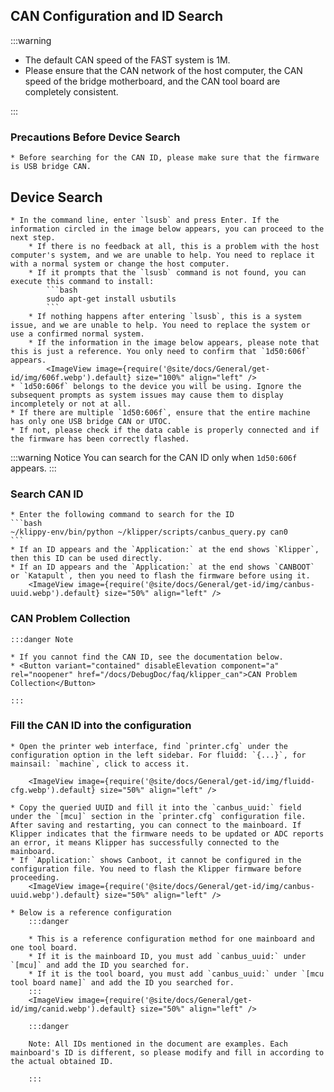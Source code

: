 ## CAN Configuration and ID Search

:::warning

* The default CAN speed of the FAST system is 1M.
* Please ensure that the CAN network of the host computer, the CAN speed of the bridge motherboard, and the CAN tool board are completely consistent.

:::

### Precautions Before Device Search

    * Before searching for the CAN ID, please make sure that the firmware is USB bridge CAN.


## Device Search
    * In the command line, enter `lsusb` and press Enter. If the information circled in the image below appears, you can proceed to the next step.
        * If there is no feedback at all, this is a problem with the host computer's system, and we are unable to help. You need to replace it with a normal system or change the host computer.
        * If it prompts that the `lsusb` command is not found, you can execute this command to install:
            ```bash
            sudo apt-get install usbutils
            ```
        * If nothing happens after entering `lsusb`, this is a system issue, and we are unable to help. You need to replace the system or use a confirmed normal system.
        * If the information in the image below appears, please note that this is just a reference. You only need to confirm that `1d50:606f` appears.
            <ImageView image={require('@site/docs/General/get-id/img/606f.webp').default} size="100%" align="left" />
    * `1d50:606f` belongs to the device you will be using. Ignore the subsequent prompts as system issues may cause them to display incompletely or not at all.
    * If there are multiple `1d50:606f`, ensure that the entire machine has only one USB bridge CAN or UTOC.
    * If not, please check if the data cable is properly connected and if the firmware has been correctly flashed.

:::warning Notice
You can search for the CAN ID only when `1d50:606f` appears.
:::

### Search CAN ID

    * Enter the following command to search for the ID
    ```bash
    ~/klippy-env/bin/python ~/klipper/scripts/canbus_query.py can0
    ```
    * If an ID appears and the `Application:` at the end shows `Klipper`, then this ID can be used directly.
    * If an ID appears and the `Application:` at the end shows `CANBOOT` or `Katapult`, then you need to flash the firmware before using it.
        <ImageView image={require('@site/docs/General/get-id/img/canbus-uuid.webp').default} size="50%" align="left" />


### CAN Problem Collection

    :::danger Note

    * If you cannot find the CAN ID, see the documentation below.  
    * <Button variant="contained" disableElevation component="a" rel="noopener" href="/docs/DebugDoc/faq/klipper_can">CAN Problem Collection</Button>

    :::

### Fill the CAN ID into the configuration

    * Open the printer web interface, find `printer.cfg` under the configuration option in the left sidebar. For fluidd: `{...}`, for mainsail: `machine`, click to access it.
        
        <ImageView image={require('@site/docs/General/get-id/img/fluidd-cfg.webp').default} size="50%" align="left" />

    * Copy the queried UUID and fill it into the `canbus_uuid:` field under the `[mcu]` section in the `printer.cfg` configuration file. After saving and restarting, you can connect to the mainboard. If Klipper indicates that the firmware needs to be updated or ADC reports an error, it means Klipper has successfully connected to the mainboard.
    * If `Application:` shows Canboot, it cannot be configured in the configuration file. You need to flash the Klipper firmware before proceeding.
        <ImageView image={require('@site/docs/General/get-id/img/canbus-uuid.webp').default} size="50%" align="left" />

    * Below is a reference configuration
        :::danger

        * This is a reference configuration method for one mainboard and one tool board.
        * If it is the mainboard ID, you must add `canbus_uuid:` under `[mcu]` and add the ID you searched for.
        * If it is the tool board, you must add `canbus_uuid:` under `[mcu tool board name]` and add the ID you searched for.
        :::
        <ImageView image={require('@site/docs/General/get-id/img/canid.webp').default} size="50%" align="left" />

        :::danger

        Note: All IDs mentioned in the document are examples. Each mainboard's ID is different, so please modify and fill in according to the actual obtained ID.

        :::
